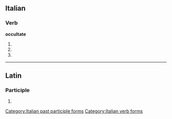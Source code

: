 ==Italian==

===Verb===
'''occultate'''

# {{conjugation of|occultare||2|p|pres|ind|lang=it}}
# {{conjugation of|occultare||2|p|imp|lang=it}}
# {{form of|[[feminine|Feminine]] plural|occultato}}

[[Category:Italian past participle forms]]
[[Category:Italian verb forms]]

----

==Latin==

===Participle===
{{la-part-form|occultāte}}

# {{inflection of|occultatus|occultātus|voc|m|s|lang=la}}